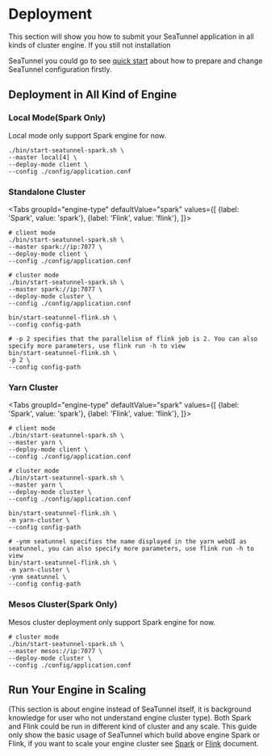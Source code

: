 # Deployment


This section will show you how to submit your SeaTunnel application in all kinds of cluster engine. If you still not installation
<!-- markdown-link-check-disable-next-line -->
SeaTunnel you could go to see [quick start](/category/start) about how to prepare and change SeaTunnel configuration firstly.

## Deployment in All Kind of Engine

### Local Mode(Spark Only)

Local mode only support Spark engine for now.

```shell
./bin/start-seatunnel-spark.sh \
--master local[4] \
--deploy-mode client \
--config ./config/application.conf
```

### Standalone Cluster

<Tabs
    groupId="engine-type"
    defaultValue="spark"
    values={[
        {label: 'Spark', value: 'spark'},
        {label: 'Flink', value: 'flink'},
    ]}>
<TabItem value="spark">

```shell
# client mode
./bin/start-seatunnel-spark.sh \
--master spark://ip:7077 \
--deploy-mode client \
--config ./config/application.conf

# cluster mode
./bin/start-seatunnel-spark.sh \
--master spark://ip:7077 \
--deploy-mode cluster \
--config ./config/application.conf
```

</TabItem>
<TabItem value="flink">

```shell
bin/start-seatunnel-flink.sh \
--config config-path

# -p 2 specifies that the parallelism of flink job is 2. You can also specify more parameters, use flink run -h to view
bin/start-seatunnel-flink.sh \
-p 2 \
--config config-path
```

</TabItem>
</Tabs>

### Yarn Cluster

<Tabs
    groupId="engine-type"
    defaultValue="spark"
    values={[
        {label: 'Spark', value: 'spark'},
        {label: 'Flink', value: 'flink'},
    ]}>
<TabItem value="spark">

```shell
# client mode
./bin/start-seatunnel-spark.sh \
--master yarn \
--deploy-mode client \
--config ./config/application.conf

# cluster mode
./bin/start-seatunnel-spark.sh \
--master yarn \
--deploy-mode cluster \
--config ./config/application.conf
```

</TabItem>
<TabItem value="flink">

```shell
bin/start-seatunnel-flink.sh \
-m yarn-cluster \
--config config-path

# -ynm seatunnel specifies the name displayed in the yarn webUI as seatunnel, you can also specify more parameters, use flink run -h to view
bin/start-seatunnel-flink.sh \
-m yarn-cluster \
-ynm seatunnel \
--config config-path
```

</TabItem>
</Tabs>

### Mesos Cluster(Spark Only)

Mesos cluster deployment only support Spark engine for now.

```shell
# cluster mode
./bin/start-seatunnel-spark.sh \
--master mesos://ip:7077 \
--deploy-mode cluster \
--config ./config/application.conf
```

## Run Your Engine in Scaling

(This section is about engine instead of SeaTunnel itself, it is background knowledge for user who not understand engine
cluster type). Both Spark and Flink could be run in different kind of cluster and any scale. This guide only show the basic
usage of SeaTunnel which build above engine Spark or Flink, if you want to scale your engine cluster see
[Spark](https://spark.apache.org/docs/latest/running-on-kubernetes.html)
or [Flink](https://nightlies.apache.org/flink/flink-docs-release-1.14/docs/deployment/resource-providers/native_kubernetes/) document.
